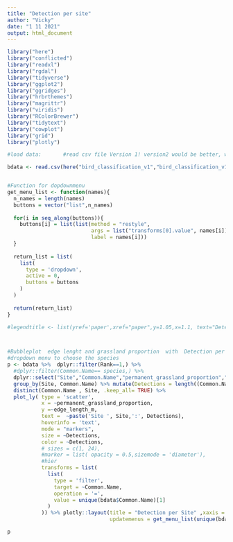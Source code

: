 ---
title: "Detection per site"
author: "Vicky"
date: "1 11 2021"
output: html_document
---
  
```{r include = FALSE}
library("here")
library("conflicted")
library("readxl")
library("rgdal")
library("tidyverse")
library("ggplot2")
library("ggridges")
library("hrbrthemes")
library("magrittr")
library("viridis")
library("RColorBrewer")
library("tidytext")
library("cowplot")
library("grid")
library("plotly")

#load data:       #read csv file Version 1! version2 would be better, where is it?

bdata <- read.csv(here("bird_classification_v1","bird_classification_v1.csv"), check.names=TRUE,sep=",")


#Function for dopdownmenu
get_menu_list <- function(names){
  n_names = length(names)
  buttons = vector("list",n_names)
  
  for(i in seq_along(buttons)){
    buttons[i] = list(list(method = "restyle",
                           args = list("transforms[0].value", names[i]),
                           label = names[i]))
  }
  
  return_list = list(
    list(
      type = 'dropdown',
      active = 0,
      buttons = buttons
    )
  )
  
  return(return_list)
}

#legendtitle <- list(yref='paper',xref="paper",y=1.05,x=1.1, text="Detections",showarrow=F)



#Bubbleplot  edge lenght and grassland proportion  with  Detection per Site as size/color 
#dropdown menu to choose the species
p <- bdata %>%  dplyr::filter(Rank==1,) %>%
  #dplyr::filter(Common.Name== species,) %>% 
  dplyr::select("Site","Common.Name","permanent_grassland_proportion","edge_length_m","date") %>% 
  group_by(Site, Common.Name) %>% mutate(Detections = length((Common.Name)) ) %>%
  distinct(Common.Name , Site, .keep_all= TRUE) %>%
  plot_ly( type = 'scatter',
           x = ~permanent_grassland_proportion,
           y =~edge_length_m, 
           text =  ~paste('Site ', Site,':', Detections),
           hoverinfo = 'text',
           mode = "markers",
           size = ~Detections,
           color = ~Detections,
           # sizes = c(1, 24),
           #marker = list( opacity = 0.5,sizemode = 'diameter'),
           #hier
           transforms = list(
             list(
               type = 'filter',
               target = ~Common.Name,
               operation = '=',
               value = unique(bdata$Common.Name)[1]
             )
           )) %>% plotly::layout(title = "Detection per Site" ,xaxis = list(title = 'Permanent grassland proportion (%)'),yaxis = list(title = 'Edge length (m)'),
                                 updatemenus = get_menu_list(unique(bdata$Common.Name)))#,annotations=legendtitle )


```


```{r, out.width="100%",fig.dim = c(5, 8)}
p

```

